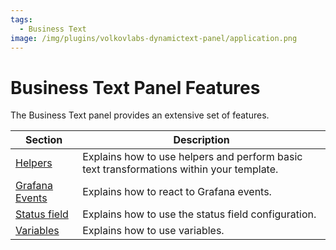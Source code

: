 ```yaml
---
tags:
  - Business Text
image: /img/plugins/volkovlabs-dynamictext-panel/application.png
---
```


# Business Text Panel Features

The Business Text panel provides an extensive set of features.

| Section                       | Description                                                                              |
| ----------------------------- | ---------------------------------------------------------------------------------------- |
| [Helpers](../helpers)         | Explains how to use helpers and perform basic text transformations within your template. |
| [Grafana Events](../eventbus) | Explains how to react to Grafana events.                                                 |
| [Status field](../status)     | Explains how to use the status field configuration.                                      |
| [Variables](../variables)     | Explains how to use variables.                                                           |
